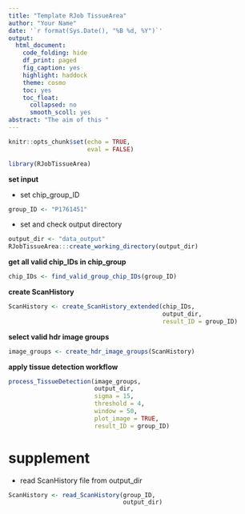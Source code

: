 ```yaml
---
title: "Template RJob TissueArea"
author: "Your Name"
date: '`r format(Sys.Date(), "%B %d, %Y")`'
output:
  html_document:
    code_folding: hide
    df_print: paged
    fig_caption: yes
    highlight: haddock
    theme: cosmo
    toc: yes
    toc_float:
      collapsed: no
      smooth_scoll: yes
abstract: "The aim of this "
---
```


```r
knitr::opts_chunk$set(echo = TRUE,
                      eval = FALSE)

library(RJobTissueArea)
```

**set input**

- set chip_group_ID

```r
group_ID <- "P1761451"
```

- set and check output directory

```r
output_dir <- "data_output"
RJobTissueArea:::create_working_directory(output_dir)
```

**get all valid chip_IDs in chip_group**

```r
chip_IDs <- find_valid_group_chip_IDs(group_ID)
```

**create ScanHistory**

```r
ScanHistory <- create_ScanHistory_extended(chip_IDs,
                                           output_dir,
                                           result_ID = group_ID)
```

**select valid hdr image groups**

```r
image_groups <- create_hdr_image_groups(ScanHistory)
```

**apply tissue detection workflow**

```r
process_TissueDetection(image_groups,
                        output_dir,
                        sigma = 15,
                        threshold = 4,
                        window = 50,
                        plot_image = TRUE,
                        result_ID = group_ID)
```

# supplement

- read ScanHistory file from output_dir

```r
ScanHistory <- read_ScanHistory(group_ID,
                                output_dir)
```
